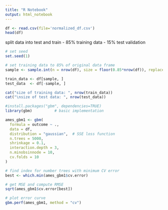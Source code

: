 ```yaml
---
title: "R Notebook"
output: html_notebook
---
```


```r
df <- read.csv(file='normalized_df.csv')
head(df)
```


split data into test and train
- 85% training data
- 15% test validation

```r
# set seed
set.seed(1)

# set training data to 85% of original data frame  
sample <- sample.int(n = nrow(df), size = floor(0.85*nrow(df)), replace = F)

train_data <- df[sample, ]
test_data  <- df[-sample, ]

cat("size of training data: ", nrow(train_data))
cat("\nsize of test data: ", nrow(test_data))

```


```r
#install.packages("gbm", dependencies=TRUE)
library(gbm)          # basic implementation

ames_gbm1 <- gbm(
  formula = outcome ~ .,
  data = df,
  distribution = "gaussian",  # SSE loss function
  n.trees = 5000,
  shrinkage = 0.1,
  interaction.depth = 3,
  n.minobsinnode = 10,
  cv.folds = 10
)

# find index for number trees with minimum CV error
best <- which.min(ames_gbm1$cv.error)

# get MSE and compute RMSE
sqrt(ames_gbm1$cv.error[best])

# plot error curve
gbm.perf(ames_gbm1, method = "cv")


```

```r

```


```r

```


```r

```

```r

```